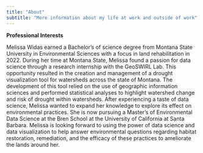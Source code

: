 ```yaml
---
title: "About"
subtitle: "More information about my life at work and outside of work"
---
```


**Professional Interests**

Melissa Widas earned a Bachelor's of science degree from Montana State University in Environmental Sciences with a focus in land rehabilitation in 2022. During her time at Montana State, Melissa found a passion for data science through a research internship with the GeoSWIRL Lab. This opportunity resulted in the creation and management of a drought visualization tool for watersheds across the state of Montana. The development of this tool relied on the use of geographic information sciences and performed statistical analyses to highlight watershed change and risk of drought within watersheds. After experiencing a taste of data science, Melissa wanted to expand her knowledge to explore its effect on environmental practices. She is now pursuing a Master's of Environmental Data Science at the Bren School at the University of California at Santa Barbara. Melissa is looking forward to using the power of data science and data visualization to help answer environmental questions regarding habitat restoration, remediation, and the efficacy of these practices to ameliorate the lands around her.
